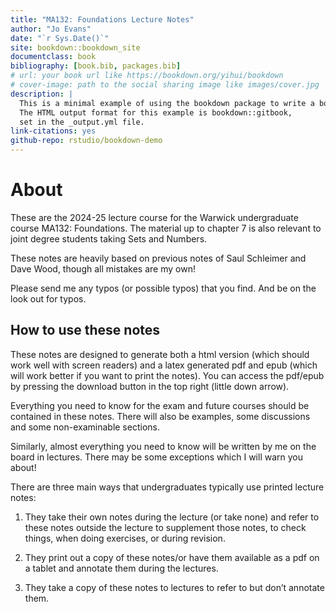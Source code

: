 ```yaml
--- 
title: "MA132: Foundations Lecture Notes"
author: "Jo Evans"
date: "`r Sys.Date()`"
site: bookdown::bookdown_site
documentclass: book
bibliography: [book.bib, packages.bib]
# url: your book url like https://bookdown.org/yihui/bookdown
# cover-image: path to the social sharing image like images/cover.jpg
description: |
  This is a minimal example of using the bookdown package to write a book.
  The HTML output format for this example is bookdown::gitbook,
  set in the _output.yml file.
link-citations: yes
github-repo: rstudio/bookdown-demo
---
```


# About

These are the 2024-25 lecture course for the Warwick undergraduate course MA132: Foundations. The material up to chapter 7 is also relevant to joint degree students taking Sets and Numbers.

These notes are heavily based on previous notes of Saul Schleimer and Dave Wood, though all mistakes are my own!

Please send me any typos (or possible typos) that you find. And be on the look out for typos.

## How to use these notes

These notes are designed to generate both a html version (which should work well with screen readers) and a latex generated pdf and epub (which will work better if you want to print the notes). You can access the pdf/epub by pressing the download button in the top right (little down arrow).

Everything you need to know for the exam and future courses should be contained in these notes. There will also be examples, some discussions and some non-examinable sections.

Similarly, almost everything you need to know will be written by me on the board in lectures. There may be some exceptions which I will warn you about!

There are three main ways that undergraduates typically use printed lecture notes:

1. They take their own notes during the lecture (or take none) and refer to these notes outside the lecture to supplement those notes, to check things, when doing exercises, or during revision.

2. They print out a copy of these notes/or have them available as a pdf on a tablet and annotate them during the lectures. 

3. They take a copy of these notes to lectures to refer to but don't annotate them.



